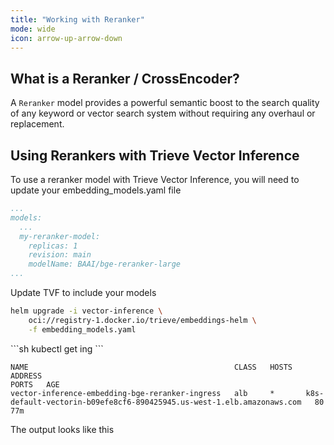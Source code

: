 ```yaml
---
title: "Working with Reranker"
mode: wide
icon: arrow-up-arrow-down
---
```


## What is a Reranker / CrossEncoder?

A `Reranker` model provides a powerful semantic boost to the search quality of any keyword or vector search system without requiring any overhaul or replacement.

## Using Rerankers with Trieve Vector Inference

<Steps>
<Step title="Update embedding_models.yaml">
To use a reranker model with Trieve Vector Inference, you will need to update your embedding_models.yaml file

```yaml embedding_models.yaml
...
models:
  ...
  my-reranker-model:
    replicas: 1
    revision: main
    modelName: BAAI/bge-reranker-large
...
```
</Step>

<Step title="Upgrade your TVF cluster">
Update TVF to include your models

```bash
helm upgrade -i vector-inference \
    oci://registry-1.docker.io/trieve/embeddings-helm \
    -f embedding_models.yaml
```
</Step>

<Step title="Get embeddings endpoint">
```sh
kubectl get ing
```

```
NAME                                              CLASS   HOSTS   ADDRESS                                                                 PORTS   AGE
vector-inference-embedding-bge-reranker-ingress   alb     *       k8s-default-vectorin-b09efe8cf6-890425945.us-west-1.elb.amazonaws.com   80      77m
```

The output looks like this


</Step>
</Steps>
